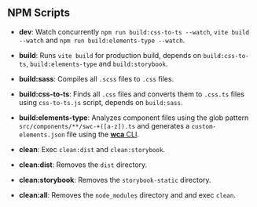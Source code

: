 
<Meta title="The project/NPM Scripts" />

## NPM Scripts

* **dev**: Watch concurrently `npm run build:css-to-ts --watch`, `vite build --watch` and `npm run build:elements-type --watch`.

* **build**: Runs `vite build` for production build, depends on `build:css-to-ts`, `build:elements-type` and `build:storybook`.
* **build:sass**: Compiles all `.scss` files to `.css` files.
* **build:css-to-ts**: Finds all `.css` files and converts them to `.css.ts` files using `css-to-ts.js` script, depends on `build:sass`.
* **build:elements-type**: Analyzes component files using the glob pattern `src/components/**/swc-+([a-z]).ts` and generates a `custom-elements.json` file using the [**wca** CLI](https://www.npmjs.com/package/web-component-analyzer).

* **clean**: Exec `clean:dist` and `clean:storybook`.
* **clean:dist**: Removes the `dist` directory.
* **clean:storybook**: Removes the `storybook-static` directory.
* **clean:all**: Removes the `node_modules` directory and and exec `clean`.
